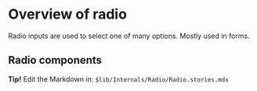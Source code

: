 
<Meta title="Radio/Overview" />

# Overview of radio

Radio inputs are used to select one of many options. Mostly used in forms.

## Radio components

<Canvas>
  <Story id="radio-stories--radio-no-description-no-default" />
</Canvas>

<Canvas>
  <Story id="radio-stories--radio-with-description-default" />
</Canvas>

<Canvas>
  <Story id="radio-stories--radio-with-no-title" />
</Canvas>

<Canvas>
  <Story id="radio-stories--radio-quiz" />
</Canvas>


**Tip!** Edit the Markdown in: `$lib/Internals/Radio/Radio.stories.mdx`
